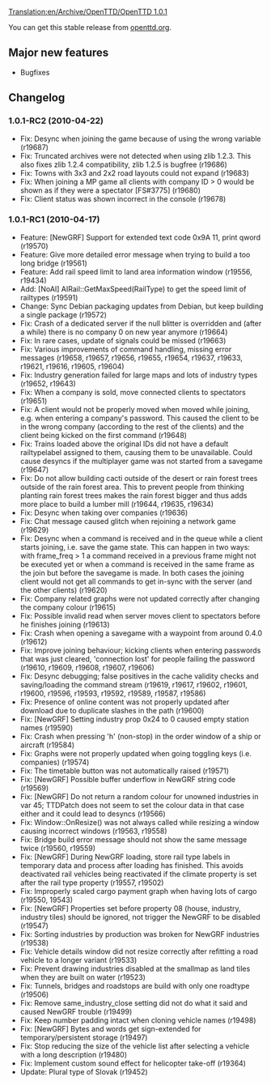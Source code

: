 [[Translation:en/Archive/OpenTTD/OpenTTD 1.0.1]]
{{en/Archive/OpenTTD/NaviPrevNext|prev=en/Archive/OpenTTD/OpenTTD 1.0.0|next=en/Archive/Lists/Roadmap 1.1|date=TBD}}

You can get this stable release from [http://www.openttd.org/en/download-stable/1.0.1 openttd.org].

==Major new features==

* Bugfixes

==Changelog==

===1.0.1-RC2 (2010-04-22)===
* Fix: Desync when joining the game because of using the wrong variable (r19687)
* Fix: Truncated archives were not detected when using zlib 1.2.3. This also fixes zlib 1.2.4 compatibility, zlib 1.2.5 is bugfree (r19686)
* Fix: Towns with 3x3 and 2x2 road layouts could not expand (r19683)
* Fix: When joining a MP game all clients with company ID > 0 would be shown as if they were a spectator [FS#3775] (r19680)
* Fix: Client status was shown incorrect in the console (r19678)

===1.0.1-RC1 (2010-04-17)===
* Feature: [NewGRF] Support for extended text code 0x9A 11, print qword (r19570)
* Feature: Give more detailed error message when trying to build a too long bridge (r19561)
* Feature: Add rail speed limit to land area information window (r19556, r19434)
* Add: [NoAI] AIRail::GetMaxSpeed(RailType) to get the speed limit of railtypes (r19591)
* Change: Sync Debian packaging updates from Debian, but keep building a single package (r19572)
* Fix: Crash of a dedicated server if the null blitter is overridden and (after a while) there is no company 0 on new year anymore {{en/Flyspray|3749}} (r19664)
* Fix: In rare cases, update of signals could be missed (r19663)
* Fix: Various improvements of command handling, missing error messages (r19658, r19657, r19656, r19655, r19654, r19637, r19633, r19621, r19616, r19605, r19604)
* Fix: Industry generation failed for large maps and lots of industry types (r19652, r19643)
* Fix: When a company is sold, move connected clients to spectators {{en/Flyspray|3745}} (r19651)
* Fix: A client would not be properly moved when moved while joining, e.g. when entering a company's password. This caused the client to be in the wrong company (according to the rest of the clients) and the client being kicked on the first command {{en/Flyspray|3760}} (r19648)
* Fix: Trains loaded above the original IDs did not have a default railtypelabel assigned to them, causing them to be unavailable. Could cause desyncs if the multiplayer game was not started from a savegame {{en/Flyspray|3768}} (r19647)
* Fix: Do not allow building cacti outside of the desert or rain forest trees outside of the rain forest area. This to prevent people from thinking planting rain forest trees makes the rain forest bigger and thus adds more place to build a lumber mill {{en/Flyspray|3728}} (r19644, r19635, r19634)
* Fix: Desync when taking over companies (r19636)
* Fix: Chat message caused glitch when rejoining a network game {{en/Flyspray|3757}} (r19629)
* Fix: Desync when a command is received and in the queue while a client starts joining, i.e. save the game state. This can happen in two ways: with frame_freq > 1 a command received in a previous frame might not be executed yet or when a command is received in the same frame as the join but before the savegame is made. In both cases the joining client would not get all commands to get in-sync with the server (and the other clients) (r19620)
* Fix: Company related graphs were not updated correctly after changing the company colour {{en/Flyspray|3763}} (r19615)
* Fix: Possible invalid read when server moves client to spectators before he finishes joining {{en/Flyspray|3755}} (r19613)
* Fix: Crash when opening a savegame with a waypoint from around 0.4.0 {{en/Flyspray|3756}} (r19612)
* Fix: Improve joining behaviour; kicking clients when entering passwords that was just cleared, 'connection lost' for people failing the password (r19610, r19609, r19608, r19607, r19606)
* Fix: Desync debugging; false positives in the cache validity checks and saving/loading the command stream (r19619, r19617, r19602, r19601, r19600, r19596, r19593, r19592, r19589, r19587, r19586)
* Fix: Presence of online content was not properly updated after download due to duplicate slashes in the path (r19600)
* Fix: [NewGRF] Setting industry prop 0x24 to 0 caused empty station names (r19590)
* Fix: Crash when pressing 'h' (non-stop) in the order window of a ship or aircraft {{en/Flyspray|3744}} (r19584)
* Fix: Graphs were not properly updated when going toggling keys (i.e. companies) (r19574)
* Fix: The timetable button was not automatically raised {{en/Flyspray|3739}} (r19571)
* Fix: [NewGRF] Possible buffer underflow in NewGRF string code (r19569)
* Fix: [NewGRF] Do not return a random colour for unowned industries in var 45; TTDPatch does not seem to set the colour data in that case either and it could lead to desyncs (r19566)
* Fix: Window::OnResize() was not always called while resizing a window causing incorrect windows {{en/Flyspray|3730}} (r19563, r19558)
* Fix: Bridge build error message should not show the same message twice (r19560, r19559)
* Fix: [NewGRF] During NewGRF loading, store rail type labels in temporary data and process after loading has finished. This avoids deactivated rail vehicles being reactivated if the climate property is set after the rail type property (r19557, r19502)
* Fix: Improperly scaled cargo payment graph when having lots of cargo (r19550, 19543)
* Fix: [NewGRF] Properties set before property 08 (house, industry, industry tiles) should be ignored, not trigger the NewGRF to be disabled {{en/Flyspray|3725}} (r19547)
* Fix: Sorting industries by production was broken for NewGRF industries (r19538)
* Fix: Vehicle details window did not resize correctly after refitting a road vehicle to a longer variant {{en/Flyspray|3720}} (r19533)
* Fix: Prevent drawing industries disabled at the smallmap as land tiles when they are built on water (r19523)
* Fix: Tunnels, bridges and roadstops are build with only one roadtype (r19506)
* Fix: Remove same_industry_close setting did not do what it said and caused NewGRF trouble (r19499)
* Fix: Keep number padding intact when cloning vehicle names {{en/Flyspray|3710}} (r19498)
* Fix: [NewGRF] Bytes and words get sign-extended for temporary/persistent storage (r19497)
* Fix: Stop reducing the size of the vehicle list after selecting a vehicle with a long description (r19480)
* Fix: Implement custom sound effect for helicopter take-off {{en/Flyspray|3668}} (r19364)
* Update: Plural type of Slovak (r19452)